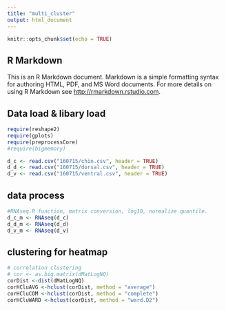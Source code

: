 ```yaml
---
title: "multi_cluster"
output: html_document
---
```


```r
knitr::opts_chunk$set(echo = TRUE)
```

## R Markdown

This is an R Markdown document. Markdown is a simple formatting syntax for authoring HTML, PDF, and MS Word documents. For more details on using R Markdown see <http://rmarkdown.rstudio.com>.

## Data load & libary load

```r
require(reshape2)
require(gplots)
require(preprocessCore)
#require(bigmemory)

d_c <- read.csv("160715/chin.csv", header = TRUE)
d_d <- read.csv("160715/dorsal.csv", header = TRUE)
d_v <- read.csv("160715/ventral.csv", header = TRUE)
```

## data process
```r
#RNAseq.R function, matrix conversion, log10, normalize quantile.
d_c_m <- RNAseq(d_c)
d_d_m <- RNAseq(d_d)
d_v_m <- RNAseq(d_v)

```

## clustering for heatmap
```r
# correlation clustering
# cor <- as.big.matrix(dMatLogNQ)
corDist <-dist(dMatLogNQ)
corHCluAVG <-hclust(corDist, method = "average")
corHCluCOM <-hclust(corDist, method = "complete")
corHCluWARD <-hclust(corDist, method = "ward.D2")



```

